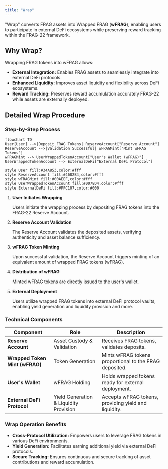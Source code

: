 ```yaml
---
title: "Wrap"
---
```


"Wrap" converts FRAG assets into Wrapped FRAG (**wFRAG**), enabling users to participate in external DeFi ecosystems while preserving reward tracking within the FRAG-22 framework.

## Why Wrap?

Wrapping FRAG tokens into wFRAG allows:

- **External Integration:** Enables FRAG assets to seamlessly integrate into external DeFi protocols.
- **Enhanced Liquidity:** Improves asset liquidity and flexibility across DeFi ecosystems.
- **Reward Tracking:** Preserves reward accumulation accurately FRAG-22 while assets are externally deployed.

## Detailed Wrap Procedure

### Step-by-Step Process

```mermaid
flowchart TD
User[User] -->|Deposit FRAG Tokens| ReserveAccount["Reserve Account"]
ReserveAccount -->|Validation Successful| wFRAGMint["Mint wFRAG Tokens"]
wFRAGMint --> UserWrappedTokenAccount["User's Wallet (wFRAG)"]
UserWrappedTokenAccount --> ExternalDeFi["External DeFi Protocol"]

style User fill:#34A853,color:#fff
style ReserveAccount fill:#4682B4,color:#fff
style wFRAGMint fill:#00AEEF,color:#fff
style UserWrappedTokenAccount fill:#0078D4,color:#fff
style ExternalDeFi fill:#FFC107,color:#000
```

1. **User Initiates Wrapping**

   Users initiate the wrapping process by depositing FRAG tokens into the FRAG-22 Reserve Account.

2. **Reserve Account Validation**

   The Reserve Account validates the deposited assets, verifying authenticity and asset balance sufficiency.

3. **wFRAG Token Minting**

   Upon successful validation, the Reserve Account triggers minting of an equivalent amount of wrapped FRAG tokens (wFRAG).

4. **Distribution of wFRAG**

   Minted wFRAG tokens are directly issued to the user's wallet.

5. **External Deployment**

   Users utilize wrapped FRAG tokens into external DeFi protocol vaults, enabling yield generation and liquidity provision and more.

### Technical Components

| Component                      | Role                                   | Description                                            |
| ------------------------------ | -------------------------------------- | ------------------------------------------------------ |
| **Reserve Account**            | Asset Custody & Validation             | Receives FRAG tokens, validates deposits.              |
| **Wrapped Token Mint (wFRAG)** | Token Generation                       | Mints wFRAG tokens proportional to the FRAG deposited. |
| **User's Wallet**              | wFRAG Holding                          | Holds wrapped tokens ready for external deployment.    |
| **External DeFi Protocol**     | Yield Generation & Liquidity Provision | Accepts wFRAG tokens, providing yield and liquidity.   |

### Wrap Operation Benefits

- **Cross-Protocol Utilization:** Empowers users to leverage FRAG tokens in various DeFi environments.
- **Yield Generation:** Facilitates earning additional yield via external DeFi protocols.
- **Secure Tracking:** Ensures continuous and secure tracking of asset contributions and reward accumulation.
